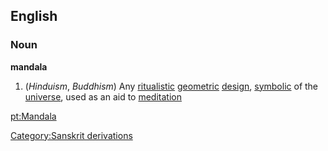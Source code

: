 ==English==
===Noun===
{{wikipedia}}
'''mandala'''
#(''Hinduism'', ''Buddhism'') Any [[ritualistic]] [[geometric]] [[design]], [[symbolic]] of the [[universe]], used as an aid to [[meditation]]
[[Category:Sanskrit derivations]]

[[pt:Mandala]]